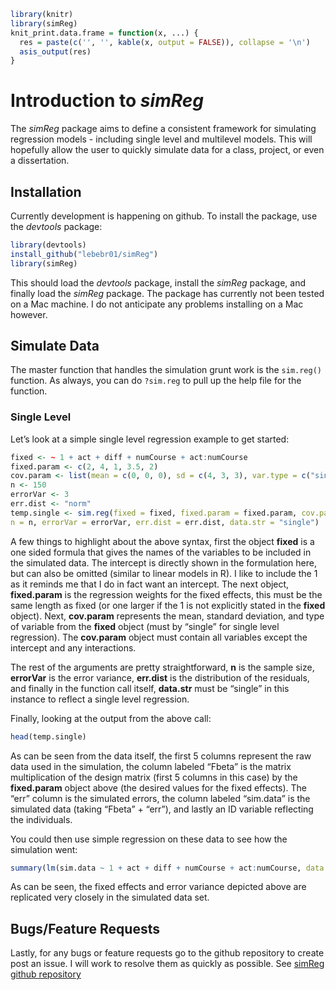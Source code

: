 <!--
%\VignetteEngine{knitr::knitr}
%\VignetteIndexEntry{Introduction to simReg}
-->
```r
library(knitr)
library(simReg)
knit_print.data.frame = function(x, ...) {
  res = paste(c('', '', kable(x, output = FALSE)), collapse = '\n')
  asis_output(res)
}
```
# Introduction to *simReg*

The *simReg* package aims to define a consistent framework for simulating regression models - including single level and multilevel models. This will hopefully allow the user to quickly simulate data for a class, project, or even a dissertation.

## Installation
Currently development is happening on github. To install the package, use the *devtools* package:
```r
library(devtools)
install_github("lebebr01/simReg")
library(simReg)
```
This should load the *devtools* package, install the *simReg* package, and finally load the *simReg* package. The package has currently not been tested on a Mac machine. I do not anticipate any problems installing on a Mac however.

## Simulate Data
The master function that handles the simulation grunt work is the `sim.reg()` function. As always, you can do `?sim.reg` to pull up the help file for the function. 

### Single Level
Let's look at a simple single level regression example to get started:

```r
fixed <- ~ 1 + act + diff + numCourse + act:numCourse
fixed.param <- c(2, 4, 1, 3.5, 2)
cov.param <- list(mean = c(0, 0, 0), sd = c(4, 3, 3), var.type = c("single", "single", "single"))
n <- 150
errorVar <- 3
err.dist <- "norm"
temp.single <- sim.reg(fixed = fixed, fixed.param = fixed.param, cov.param = cov.param,
n = n, errorVar = errorVar, err.dist = err.dist, data.str = "single")
```

A few things to highlight about the above syntax, first the object **fixed** is a one sided formula that gives the names of the variables to be included in the simulated data. The intercept is directly shown in the formulation here, but can also be omitted (similar to linear models in R). I like to include the 1 as it reminds me that I do in fact want an intercept. The next object, **fixed.param** is the regression weights for the fixed effects, this must be the same length as fixed (or one larger if the 1 is not explicitly stated in the **fixed** object). Next, **cov.param** represents the mean, standard deviation, and type of variable from the **fixed** object (must by "single" for single level regression).  The **cov.param** object must contain all variables except the intercept and any interactions.

The rest of the arguments are pretty straightforward, **n** is the sample size, **errorVar** is the error variance, **err.dist** is the distribution of the residuals, and finally in the function call itself, **data.str** must be "single" in this instance to reflect a single level regression.

Finally, looking at the output from the above call:
```r
head(temp.single)
```

As can be seen from the data itself, the first 5 columns represent the raw data used in the simulation, the column labeled "Fbeta" is the matrix multiplication of the design matrix (first 5 columns in this case) by the **fixed.param** object above (the desired values for the fixed effects).  The "err" column is the simulated errors, the column labeled "sim.data" is the simulated data (taking "Fbeta" + "err"), and lastly an ID variable reflecting the individuals.

You could then use simple regression on these data to see how the simulation went:
```r
summary(lm(sim.data ~ 1 + act + diff + numCourse + act:numCourse, data = temp.single))
```
As can be seen, the fixed effects and error variance depicted above are replicated very closely in the simulated data set.

## Bugs/Feature Requests
Lastly, for any bugs or feature requests go to the github repository to create post an issue. I will work to resolve them as quickly as possible. See [simReg github repository](https://github.com/lebebr01/simReg)

